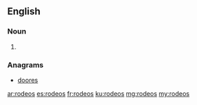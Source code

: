 ==English==

===Noun===
{{head|en|plural}}

# {{plural of|rodeo|lang=en}}

===Anagrams===
* [[doores#English|doores]]

[[ar:rodeos]]
[[es:rodeos]]
[[fr:rodeos]]
[[ku:rodeos]]
[[mg:rodeos]]
[[my:rodeos]]